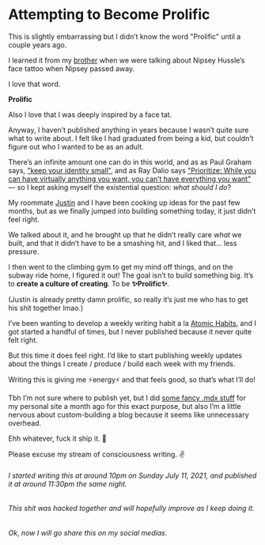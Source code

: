 # Attempting to Become Prolific

This is slightly embarrassing but I didn’t know the word "Prolific" until a couple years ago.

I learned it from my [brother](https://www.youtube.com/channel/UC1m__bDgRlraOPZ6acH_tJQ) when we were talking about Nipsey Hussle’s face tattoo when Nipsey passed away.

I love that word.

**Prolific**

Also I love that I was deeply inspired by a face tat.

Anyway, I haven’t published anything in years because I wasn’t quite sure what to write about. I felt like I had graduated from being a kid, but couldn’t figure out who I wanted to be as an adult.

There’s an infinite amount one can do in this world, and as as Paul Graham says, ["keep your identity small"](http://www.paulgraham.com/identity.html), and as Ray Dalio says ["Prioritize: While you can have virtually anything you want, you can’t have everything you want"](https://twitter.com/raydalio/status/1355571809718915074) — so I kept asking myself the existential question: _what should I do_?

My roommate [Justin](https://www.instagram.com/justintmckibben/) and I have been cooking up ideas for the past few months, but as we finally jumped into building something today, it just didn’t feel right.

We talked about it, and he brought up that he didn’t really care _what_ we built, and that it didn’t have to be a smashing hit, and I liked that... less pressure.

I then went to the climbing gym to get my mind off things, and on the subway ride home, I figured it out! The goal isn’t to build something big. It’s to **create a culture of creating**. To be **✨Prolific✨**.

(Justin is already pretty damn prolific, so really it’s just me who has to get his shit together lmao.)

I’ve been wanting to develop a weekly writing habit a la [Atomic Habits](https://jamesclear.com/atomic-habits), and I got started a handful of times, but I never published because it never quite felt right.

But this time it does feel right. I’d like to start publishing weekly updates about the things I create / produce / build each week with my friends.

Writing this is giving me ⚡️energy⚡️ and that feels good, so that’s what I’ll do!

Tbh I’m not sure where to publish yet, but I did [some fancy .mdx stuff](https://github.com/aakagi/akagi.co) for my personal site a month ago for this exact purpose, but also I’m a little nervous about custom-building a blog because it seems like unnecessary overhead.

Ehh whatever, fuck it ship it. 🚀

Please excuse my stream of consciousness writing. ✌️


###### I started writing this at around 10pm on Sunday July 11, 2021, and published it at around 11:30pm the same night.

###### This shit was hacked together and will hopefully improve as I keep doing it.

###### Ok, now I will go share this on my social medias.
